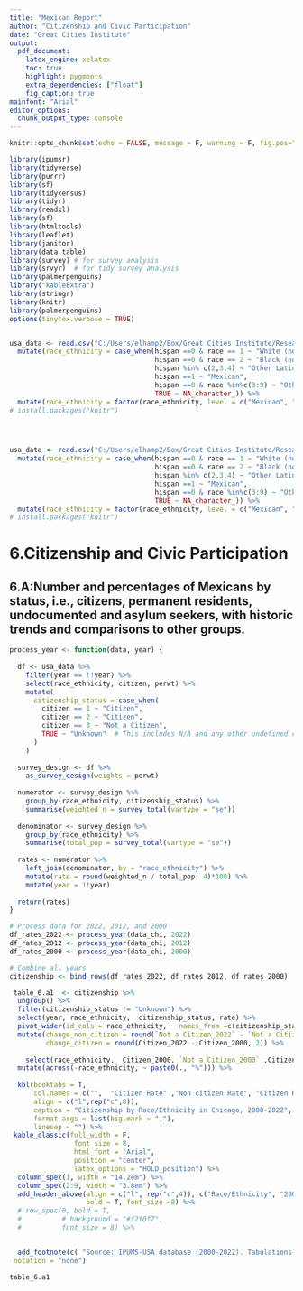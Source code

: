 ```yaml
---
title: "Mexican Report"
author: "Citizenship and Civic Participation"
date: "Great Cities Institute"
output: 
  pdf_document:
    latex_engine: xelatex
    toc: true
    highlight: pygments
    extra_dependencies: ["float"]
    fig_caption: true
mainfont: "Arial"
editor_options: 
  chunk_output_type: console
---
```


```r
knitr::opts_chunk$set(echo = FALSE, message = F, warning = F, fig.pos="H")
```


```r

library(ipumsr)
library(tidyverse)
library(purrr)
library(sf)
library(tidycensus)
library(tidyr)
library(readxl)
library(sf)
library(htmltools)
library(leaflet)
library(janitor)
library(data.table)
library(survey) # for survey analysis
library(srvyr)  # for tidy survey analysis
library(palmerpenguins)
library("kableExtra") 
library(stringr)
library(knitr)
library(palmerpenguins)
options(tinytex.verbose = TRUE)


usa_data <- read.csv("C:/Users/elhamp2/Box/Great Cities Institute/Research/Mexican Report/final_Mexican_IL_2000_22.csv") %>% 
  mutate(race_ethnicity = case_when(hispan ==0 & race == 1 ~ "White (non-Hispanic or Latino)",
                                    hispan ==0 & race == 2 ~ "Black (non-Hispanic or Latino)",
                                    hispan %in% c(2,3,4) ~ "Other Latinos",
                                    hispan ==1 ~ "Mexican", 
                                    hispan ==0 & race %in%c(3:9) ~ "Other (non-Hispanic or Latino)",
                                    TRUE ~ NA_character_)) %>% 
  mutate(race_ethnicity = factor(race_ethnicity, level = c("Mexican", "Other Latinos","White (non-Hispanic or Latino)", "Black (non-Hispanic or Latino)",  "Other (non-Hispanic or Latino)"))) 
# install.packages("knitr")




usa_data <- read.csv("C:/Users/elhamp2/Box/Great Cities Institute/Research/Mexican Report/final_Mexican_IL_2000_22.csv") %>% 
  mutate(race_ethnicity = case_when(hispan ==0 & race == 1 ~ "White (non-Hispanic or Latino)",
                                    hispan ==0 & race == 2 ~ "Black (non-Hispanic or Latino)",
                                    hispan %in% c(2,3,4) ~ "Other Latinos",
                                    hispan ==1 ~ "Mexican", 
                                    hispan ==0 & race %in%c(3:9) ~ "Other (non-Hispanic or Latino)",
                                    TRUE ~ NA_character_)) %>% 
  mutate(race_ethnicity = factor(race_ethnicity, level = c("Mexican", "Other Latinos","White (non-Hispanic or Latino)", "Black (non-Hispanic or Latino)",  "Other (non-Hispanic or Latino)"))) 
# install.packages("knitr")


```
\renewcommand{\arraystretch}{1.4}
\clearpage

# 6.Citizenship and Civic Participation

## 6.A:Number and percentages of Mexicans by status, i.e., citizens, permanent residents, undocumented and asylum seekers, with historic trends and comparisons to other groups.

```r

process_year <- function(data, year) {
  
  df <- usa_data %>% 
    filter(year == !!year) %>% 
    select(race_ethnicity, citizen, perwt) %>%
    mutate(
      citizenship_status = case_when(
        citizen == 1 ~ "Citizen",
        citizen == 2 ~ "Citizen",
        citizen == 3 ~ "Not a Citizen",
        TRUE ~ "Unknown"  # This includes N/A and any other undefined categories
      )
    )
  
  survey_design <- df %>%
    as_survey_design(weights = perwt)
  
  numerator <- survey_design %>%
    group_by(race_ethnicity, citizenship_status) %>%
    summarise(weighted_n = survey_total(vartype = "se"))
  
  denominator <- survey_design %>%
    group_by(race_ethnicity) %>%
    summarise(total_pop = survey_total(vartype = "se"))
  
  rates <- numerator %>%
    left_join(denominator, by = "race_ethnicity") %>%
    mutate(rate = round(weighted_n / total_pop, 4)*100) %>% 
    mutate(year = !!year)
  
  return(rates)
}

# Process data for 2022, 2012, and 2000
df_rates_2022 <- process_year(data_chi, 2022)
df_rates_2012 <- process_year(data_chi, 2012)
df_rates_2000 <- process_year(data_chi, 2000)

# Combine all years
citizenship <- bind_rows(df_rates_2022, df_rates_2012, df_rates_2000)

```



```r
 table_6.a1  <- citizenship %>%
  ungroup() %>%
  filter(citizenship_status != "Unknown") %>% 
  select(year, race_ethnicity,  citizenship_status, rate) %>%
  pivot_wider(id_cols = race_ethnicity,   names_from =c(citizenship_status, year) , values_from = rate) %>% 
  mutate(change_non_citizen = round(`Not a Citizen_2022` - `Not a Citizen_2000`, 2) ,
         change_citizen = round(Citizen_2022 - Citizen_2000, 2)) %>% 
    
    select(race_ethnicity,  Citizen_2000, `Not a Citizen_2000` ,Citizen_2012, `Not a Citizen_2012`, Citizen_2022, `Not a Citizen_2022`, change_citizen, change_non_citizen) %>%
  mutate(across(-race_ethnicity, ~ paste0(., "%"))) %>% 
  
  kbl(booktabs = T,
      col.names = c("",  "Citizen Rate" ,"Non citizen Rate", "Citizen Rate" ,"Non citizen Rate", "Citizen Rate" ,"Non citizen Rate", "Citizen Rate" ,"Non citizen Rate"),
      align = c("l",rep("c",8)),
      caption = "Citizenship by Race/Ethnicity in Chicago, 2000-2022",
      format.args = list(big.mark = ","),
      linesep = "") %>%
 kable_classic(full_width = F,
                font_size = 8,
                html_font = "Arial",
                position = "center",
                latex_options = "HOLD_position") %>%
  column_spec(1, width = "14.2em") %>%
  column_spec(2:9, width = "3.8em") %>%
  add_header_above(align = c("l", rep("c",4)), c("Race/Ethnicity", "2000" = 2, "2008-2012" = 2, "2018-2022" = 2, "Change from\n2000 to 2018-2022" = 2), 
                   bold = T, font_size =8) %>%
  # row_spec(0, bold = T,
  #          # background = "#f2f0f7",
  #          font_size = 8) %>%

  
  add_footnote(c( "Source: IPUMS-USA database (2000-2022). Tabulations by Great Cities Institute"),
 notation = "none")              

table_6.a1                                                                                                                                                                                                                                                                                                                                                                                                      
```












